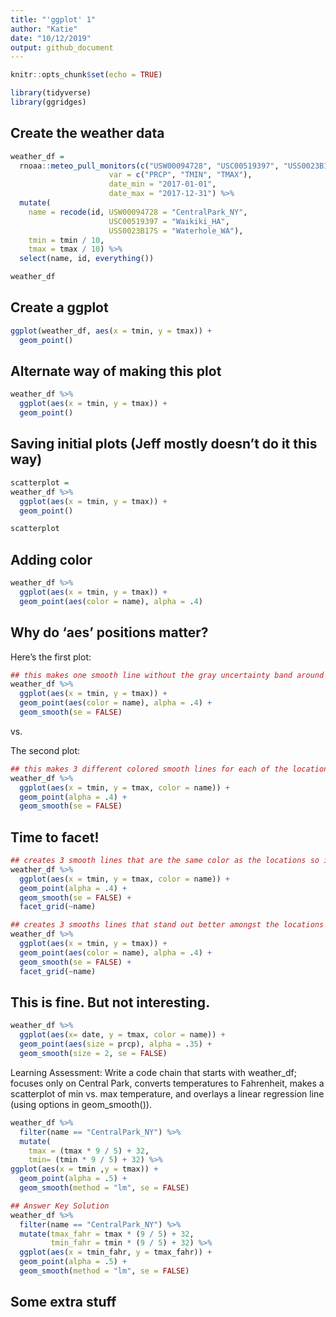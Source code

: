 ```yaml
---
title: "'ggplot' 1"
author: "Katie"
date: "10/12/2019"
output: github_document
---
```


```r
knitr::opts_chunk$set(echo = TRUE)

library(tidyverse) 
library(ggridges) 
```

## Create the weather data 

```r
weather_df = 
  rnoaa::meteo_pull_monitors(c("USW00094728", "USC00519397", "USS0023B17S"),
                      var = c("PRCP", "TMIN", "TMAX"), 
                      date_min = "2017-01-01",
                      date_max = "2017-12-31") %>%
  mutate(
    name = recode(id, USW00094728 = "CentralPark_NY", 
                      USC00519397 = "Waikiki_HA",
                      USS0023B17S = "Waterhole_WA"),
    tmin = tmin / 10,
    tmax = tmax / 10) %>%
  select(name, id, everything())

weather_df
```

## Create a ggplot 

```r
ggplot(weather_df, aes(x = tmin, y = tmax)) + 
  geom_point() 
```

## Alternate way of making this plot 

```r
weather_df %>% 
  ggplot(aes(x = tmin, y = tmax)) + 
  geom_point() 
```

## Saving initial plots (Jeff mostly doesn't do it this way) 

```r
scatterplot = 
weather_df %>% 
  ggplot(aes(x = tmin, y = tmax)) + 
  geom_point() 

scatterplot 
```

## Adding color 

```r
weather_df %>% 
  ggplot(aes(x = tmin, y = tmax)) + 
  geom_point(aes(color = name), alpha = .4)  
```

## Why do 'aes' positions matter? 

Here's the first plot: 
```r
## this makes one smooth line without the gray uncertainty band around it
weather_df %>% 
  ggplot(aes(x = tmin, y = tmax)) + 
  geom_point(aes(color = name), alpha = .4) + 
  geom_smooth(se = FALSE)  
```

vs. 

The second plot: 
```r
## this makes 3 different colored smooth lines for each of the locations 
weather_df %>% 
  ggplot(aes(x = tmin, y = tmax, color = name)) + 
  geom_point(alpha = .4) + 
  geom_smooth(se = FALSE) 
```

## Time to facet! 

```r
## creates 3 smooth lines that are the same color as the locations so is kinda hard to see
weather_df %>% 
  ggplot(aes(x = tmin, y = tmax, color = name)) + 
  geom_point(alpha = .4) + 
  geom_smooth(se = FALSE) + 
  facet_grid(~name)

## creates 3 smooths lines that stand out better amongst the locations and is easier to see  
weather_df %>% 
  ggplot(aes(x = tmin, y = tmax)) + 
  geom_point(aes(color = name), alpha = .4) + 
  geom_smooth(se = FALSE) + 
  facet_grid(~name)
```

## This is fine. But not interesting. 

```r
weather_df %>% 
  ggplot(aes(x= date, y = tmax, color = name)) + 
  geom_point(aes(size = prcp), alpha = .35) + 
  geom_smooth(size = 2, se = FALSE)
```

Learning Assessment: Write a code chain that starts with weather_df; focuses only on Central Park, converts temperatures to Fahrenheit, makes a scatterplot of min vs. max temperature, and overlays a linear regression line (using options in geom_smooth()). 

```r
weather_df %>% 
  filter(name == "CentralPark_NY") %>% 
  mutate(
    tmax = (tmax * 9 / 5) + 32, 
    tmin= (tmin * 9 / 5) + 32) %>% 
ggplot(aes(x = tmin ,y = tmax)) +
  geom_point(alpha = .5) +
  geom_smooth(method = "lm", se = FALSE) 

## Answer Key Solution  
weather_df %>% 
  filter(name == "CentralPark_NY") %>% 
  mutate(tmax_fahr = tmax * (9 / 5) + 32,
         tmin_fahr = tmin * (9 / 5) + 32) %>% 
  ggplot(aes(x = tmin_fahr, y = tmax_fahr)) +
  geom_point(alpha = .5) + 
  geom_smooth(method = "lm", se = FALSE)
```

## Some extra stuff 

```r

```





